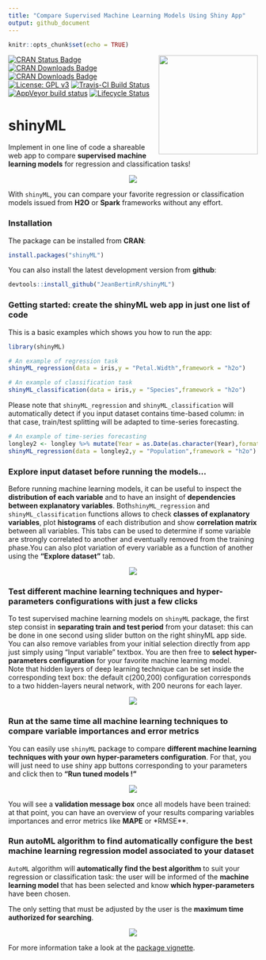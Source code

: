 ```yaml
---
title: "Compare Supervised Machine Learning Models Using Shiny App"
output: github_document
---
```



```r
knitr::opts_chunk$set(echo = TRUE)

```

<img src="vignettes/logo_shinyML.jpg" width=200 align="right" />

[![CRAN Status Badge](http://www.r-pkg.org/badges/version/shinyML)](https://CRAN.R-project.org/package=shinyML)
[![CRAN Downloads Badge](https://cranlogs.r-pkg.org/badges/shinyML)](https://CRAN.R-project.org/package=shinyML)
[![CRAN Downloads Badge](https://cranlogs.r-pkg.org/badges/grand-total/shinyML)](https://CRAN.R-project.org/package=shinyML)
[![License: GPL v3](https://img.shields.io/badge/License-GPL%20v3-red.svg)](https://www.gnu.org/licenses/gpl-3.0)
[![Travis-CI Build Status](https://travis-ci.org/JeanBertinR/shinyML.svg?branch=master)](https://travis-ci.org/JeanBertinR/shinyML)
[![AppVeyor build status](https://ci.appveyor.com/api/projects/status/github/JeanBertinR/shinyML?branch=master&svg=true)](https://ci.appveyor.com/project/JeanBertinR/shinyML)
[![Lifecycle Status](https://img.shields.io/badge/lifecycle-maturing-blue.svg)](https://lifecycle.r-lib.org/articles/stages.html)



# shinyML


  Implement in one line of code a shareable web app to compare **supervised machine learning models** for regression and classification tasks!
<p align="center">
  <img src="vignettes/shinyML.png">
</p>

  With `shinyML`, you can compare your favorite regression or classification models issued from **H2O** or **Spark** frameworks without any effort. 



### Installation

  The package can be installed from **CRAN**:

```r
install.packages("shinyML")
```


  You can also install the latest development version from **github**:

```r
devtools::install_github("JeanBertinR/shinyML")
```

### Getting started: create the shinyML web app in just one list of code

  This is a basic examples which shows you how to run the app:

```r

library(shinyML)

# An example of regression task 
shinyML_regression(data = iris,y = "Petal.Width",framework = "h2o")

# An example of classification task  
shinyML_classification(data = iris,y = "Species",framework = "h2o")
```

  Please note that `shinyML_regression` and `shinyML_classification` will automatically detect if you input dataset contains time-based column: in that case, train/test splitting will be adapted to time-series forecasting. 
  
```r
# An example of time-series forecasting
longley2 <- longley %>% mutate(Year = as.Date(as.character(Year),format = "%Y"))
shinyML_regression(data = longley2,y = "Population",framework = "h2o")

```

### Explore input dataset before running the models...
  Before running machine learning models, it can be useful to inspect the **distribution of each variable** and to have an insight of **dependencies between explanatory variables**. Both`shinyML_regression` and `shinyML_classification` functions allows to check **classes of explanatory variables**, plot **histograms** of each distribution and show **correlation matrix** between all variables. This tabs can be used to determine if some variable are strongly correlated to another and eventually removed from the training phase.You can also plot variation of every variable as a function of another using the **"Explore dataset"** tab. 

<p align="center">
  <img src="vignettes/explore_data.gif">
</p> 
  


### Test different machine learning techniques and hyper-parameters configurations with just a few clicks

  To test supervised machine learning models on `shinyML` package, the first step consist in **separating train and test period** from your dataset: this can be done in one second using slider button on the right shinyML app side. 
  You can also remove variables from your initial selection directly from app just simply using "Input variable" textbox. 
You are then free to **select hyper-parameters configuration** for your favorite machine learning model.  
Note that hidden layers of deep learning technique can be set inside the corresponding text box: the default c(200,200) configuration corresponds to a two hidden-layers neural network, with 200 neurons for each layer. 
<p align="center">
  <img src="vignettes/one_model.gif">
</p>


### Run at the same time all machine learning techniques to compare variable importances and error metrics

 You can easily use `shinyML` package to compare **different machine learning techniques with your own hyper-parameters configuration**. 
For that, you will just need to use shiny app buttons corresponding to your parameters and click then to **"Run tuned models !"**
<p align="center">
  <img src="vignettes/all_models.gif">
</p>

  You will see a **validation message box** once all models have been trained: at that point, you can have an overview of your results comparing variables importances and error metrics like **MAPE** or *RMSE**.

### Run autoML algorithm to find automatically configure the best machine learning regression model associated to your dataset 

  `AutoML` algorithm will **automatically find the best algorithm** to suit your regression or classification task: the user will be informed of the **machine learning model** that has been selected and know **which hyper-parameters** have been chosen.  

  The only setting that must be adjusted by the user is the **maximum time authorized for searching**. 
<p align="center">
  <img src="vignettes/auto_ML.gif">
</p>


  For more information take a look at the [package vignette](https://github.com/JeanBertinR/shinyML/blob/master/vignettes/vignettes.Rmd).
